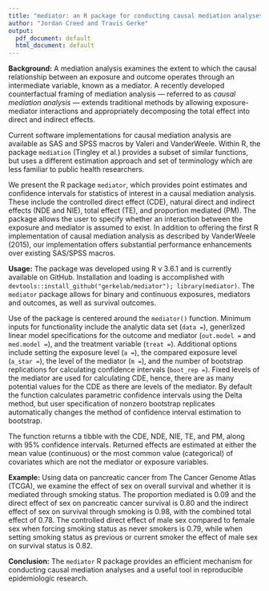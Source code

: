 ```yaml
---
title: "mediator: an R package for conducting causal mediation analyses"
author: "Jordan Creed and Travis Gerke"
output:
  pdf_document: default
  html_document: default
---
```


<!-- hard wrap lines with the following: knitr::wrap_rmd(here::here("man",
"bsp2020", "abstract.Rmd")) -->

**Background:** A mediation analysis examines the extent to which the causal
relationship between an exposure and outcome operates through an intermediate
variable, known as a mediator. A recently developed counterfactual framing of
mediation analysis --- referred to as _causal mediation analysis_ --- extends
traditional methods by allowing exposure-mediator interactions and
appropriately decomposing the total effect into direct and indirect effects.

Current software implementations for causal mediation analysis are available as
SAS and SPSS macros by Valeri and VanderWeele. Within R, the package
`mediation` (Tingley et al.) provides a subset of similar functions, but uses a
different estimation approach and set of terminology which are less familiar to
public health researchers.

We present the R package `mediator`, which provides point estimates and
confidence intervals for statistics of interest in a causal mediation analysis.
These include the controlled direct effect (CDE), natural direct and indirect
effects (NDE and NIE), total effect (TE), and proportion mediated (PM). The
package allows the user to specify whether an interaction between the exposure
and mediator is assumed to exist.  In addition to offering the first R
implementation of causal mediation analysis as described by VanderWeele (2015),
our implementation offers substantial performance enhancements over existing
SAS/SPSS macros.

**Usage:** The package was developed using R v 3.6.1 and is currently available
on GitHub. Installation and loading is accomplished with
`devtools::install_github("gerkelab/mediator"); library(mediator)`. The
`mediator` package allows for binary and continuous exposures, mediators and
outcomes, as well as survival outcomes.

Use of the package is centered around the `mediator()` function.  Minimum
inputs for functionality include the analytic data set (`data = `), generlized
linear model specifications for the outcome and mediator (`out.model = ` and
`med.model = `), and the treatment variable (`treat = `). Additional options
include setting the exposure level (`a =`), the compared exposure level
(`a_star = `), the level of the mediator (`m = `), and the number of bootstrap
replications for calculating confidence intervals (`boot_rep = `). Fixed levels
of the mediator are used for calculating CDE, hence, there are as many
potential values for the CDE as there are levels of the mediator. By default
the function calculates parametric confidence intervals using the Delta method,
but user specification of nonzero bootstrap replicates automatically changes
the method of confidence interval estimation to bootstrap.

The function returns a tibble with the CDE, NDE, NIE, TE, and PM, along with
95% confidence intervals. Returned effects are estimated at either the mean
value (continuous) or the most common value (categorical) of covariates which
are not the mediator or exposure variables.

**Example:**  Using data on pancreatic cancer from The Cancer Genome Atlas
(TCGA), we examine the effect of sex on overall survival and whether it is
mediated through smoking status. The proportion mediated is 0.09 and the 
direct effect of sex on pancreatic cancer survival is 0.80 and the indirect
effect of sex on survival through smoking is 0.98, with the combined
total effect of 0.78. The controlled direct effect of male sex compared to 
female sex when forcing smoking status as never smokers is 0.79, while 
when setting smoking status as previous or current smoker the effect of 
male sex on survival status is 0.82. 

**Conclusion:** The `mediator` R package provides an efficient mechanism for
conducting causal mediation analyses and a useful tool in reproducible
epidemiologic research.
